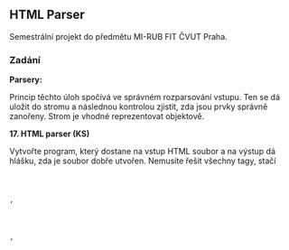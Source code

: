 == HTML Parser ==
Semestrální projekt do předmětu MI-RUB FIT ČVUT Praha.

=== Zadání ===
'''Parsery:'''

Princip těchto úloh spočívá ve správném rozparsování vstupu. Ten se dá uložit do stromu a následnou kontrolou zjistit, zda jsou prvky správně zanořeny. Strom je vhodné reprezentovat objektově.

'''17. HTML parser (KS)'''

Vytvořte program, který dostane na vstup HTML soubor a na výstup dá hlášku, zda je soubor dobře utvořen. Nemusíte řešit všechny tagy, stačí <code><HTML>, <HEAD>, <TITLE>, <BODY>, <B>, <I>, <U>, <BR></code> a tagy pro tabulky a nadpisy. U každého tagu uvažujte pouze několik nejběžnejších parametrů, ale minimálně 3. Výstup zpracujte co nejpřehledněji.

=== Řešení ===

Pro vypracování jsem využil ANTLR4Ruby. Pomocí něho jsem si vytvořil gramatiku. Při parsování textu (v Parseru) se mi víceméně automaticky kontroluje správnost syntaxe.

Přepsal jsem metodu error_message tak, aby mi vracela několik smysluplnějších hlášek specifických pro zpracování HTML. Proto jsem ale musel omezit zobrazení dalších chybových hlášek, takže se vždy zobrazí jen první chyba.

Ostatní chyby v gramatice jsou hlášeny pomocí standardních zpráv knihovny.

Poté, co se mi vytvoří lexer a parser, tak dostanu strom, který procházím pomocí stromové gramatiky HtmlPrinter.

Ta mi pomáhá poměrně výrazně ve formátování výstupu, protože tím, že to mám ve stromu a ten procházím, jsem schopný u jednotlivých uzlů zjistit jejich hloubku a tedy i zanoření při formátování.

Navíc jsem použil gem colorize pro obarvení výstupu v konzoli. Tato knihovna by se měla automaticky naistalovat díky použití gemfilu.

Rozeznávám jen několik základních tagů a jejich atributů. Nerozlišuji hodnoty atributů. Tedy nekontroluji, zda je daný atrbibut textový, nebo zda má mít hodnotu z výčtu jako left, right...

=== Použití ===
Spouštěcí soubor je v ''/bin/htmlparser/htmlparser''

<code>
Usage:  htmlParser [ options ]  path/to/input_file...
</code>

<code>
Volitelné parametry:
</code>

<code>
-o, --output FILE Path to output file (output to STDOUT otherwise)
</code>

<code>
-h, --help Show help
</code>

Pokud není specifikován výstupní soubor, vypíše se zformátovaný text na standardní výstup.

Soubory pro testování je možné nalézt v ''/test/sample''. Soubor ''test2.html'' obsahuje všechny použitelné tagy a atributy.

'''Zpracovávané tagy: ''' ''html, head, title, body, div, p, table, tr, th, td, i, b, u, a, img, br, h1-h6'' a jejich základní parametry